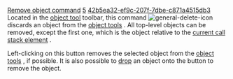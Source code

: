[[Property:title|Remove object command]]
[[Property:weight|5]]
[[Property:uuid|42b5ea32-ef9c-207f-7dbe-c871a4515db3]]
Located in the [[Objects tool: Introduction|object tool]]  toolbar, this command  [[Image:general-delete-icon]]  discards an object from the [[Objects tool: Introduction|object tools]] . All top-level objects can be removed, except the first one, which is the object relative to the [[Callstack tool: Introduction|current call stack element]] . 

Left-clicking on this button removes the selected object from the [[Objects tool: Introduction|object tools]] , if possible. It is also possible to [[Pick-and-drop mechanism|drop]]  an object onto the button to remove the object. 




